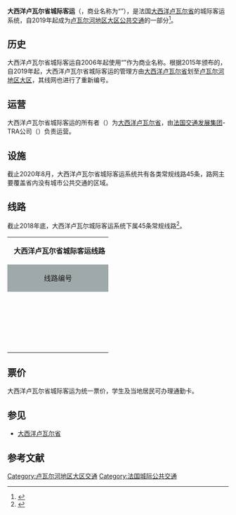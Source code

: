{{Infobox french transport system
|bgcolor=FFFFFF
|color=black
|Name=大西洋卢瓦尔省城际客运<br><span style="color:#1A4764; background-color:#FFFFFF; padding-left:0.2em;">'''{{lang|fr|l}}'''</span><span style="color:#BBC951; background-color:#FFFFFF;">'''{{lang|fr|i}}'''</span><span style="color:#1A4764; background-color:#FFFFFF; padding-right:0.2em;">'''{{lang|fr|la}}'''</span>
|Image=Cars Lila à Grandchamp des Fontaines (44, France).jpg
|Siege=[[南特|南特]]
|Villes=
|YearOpened=2006
|Propietaire=[[卢瓦尔河地区大区|卢瓦尔河地区大区]]
|Operator=[[卢瓦尔河地区大区公共交通|卢瓦尔河地区大区公共交通]]
|Systeme=
|RollingStock=
|Depot=
|StationAmount=
|Length=
|AveInterstation=
|Service=工作日<br>周末 （服务缩减甚至停止）
|AnnPassengers=
|Connexion=
* [[南特城市公共交通|南特城市公共交通]]
* {{link-fr|卢瓦尔河地区大区列车|TER Pays de la Loire}}
}}

'''大西洋卢瓦尔省城际客运'''（{{lang-fr|Lignes intérieures de Loire-Atlantique}}，商业名称为“{{lang|fr|Lila}}”），是法国[[大西洋卢瓦尔省|大西洋卢瓦尔省]]的城际客运系统，自2019年起成为[[卢瓦尔河地区大区公共交通|卢瓦尔河地区大区公共交通]]的一部分<ref>{{Cite web|url=https://france3-regions.francetvinfo.fr/pays-de-la-loire/transports-aleop-marque-unique-voyager-ter-pays-loire-1630782.html|title=Transports : Aleop, la marque unique pour voyager en TER et en car en Pays de la Loire|accessdate=2020-08-09|author=Transdev|date=2019-02-28|language=fr|publisher=france3-regions.francetvinfo.fr|archive-date=2020-11-24|archive-url=https://web.archive.org/web/20201124162504/https://france3-regions.francetvinfo.fr/pays-de-la-loire/transports-aleop-marque-unique-voyager-ter-pays-loire-1630782.html|dead-url=no}}</ref>。

==历史==

大西洋卢瓦尔省城际客运自2006年起使用“{{lang|fr|Lila}}”作为商业名称。根据2015年颁布的{{link-fr|法国区域组织法|Loi portant nouvelle organisation territoriale de la République}}，自2019年起，大西洋卢瓦尔省城际客运的管理方由[[大西洋卢瓦尔省|大西洋卢瓦尔省]]划至[[卢瓦尔河地区大区|卢瓦尔河地区大区]]，其线网也进行了重新编号。

==运营==

大西洋卢瓦尔省城际客运的所有者（{{lang|fr|Propriétaire}}）为[[大西洋卢瓦尔省|大西洋卢瓦尔省]]，由[[法国交通发展集团|法国交通发展集团]]-TRA公司（{{lang-fr|Transdev TRA}}）负责运营。

==设施==

截止2020年8月，大西洋卢瓦尔省城际客运系统共有各类常规线路45条，路网主要覆盖省内没有城市公共交通的区域。

==线路==

截止2018年底，大西洋卢瓦尔城际客运系统下属45条常规线路<ref>{{Cite web|url=https://aleop.paysdelaloire.fr/plan-du-reseau|title=Plan du réseau|accessdate=2020-08-09|author=aleop.paysdelaloire.fr|date=|language=fr|publisher=aleop.paysdelaloire.fr|archive-date=2019-02-28|archive-url=https://web.archive.org/web/20190228080249/https://aleop.paysdelaloire.fr/plan-du-reseau|dead-url=yes}}</ref>。

{| class="wikitable mw-collapsible"
|colspan="8" align="center" |<span style="color:#1A4764; background-color:#FFFFFF; padding-left:0.2em;">'''{{lang|fr|l}}'''</span><span style="color:#BBC951; background-color:#FFFFFF;">'''{{lang|fr|i}}'''</span><span style="color:#1A4764; background-color:#FFFFFF; padding-right:0.2em;">'''{{lang|fr|la}}'''</span> '''大西洋卢瓦尔省城际客运线路'''
|-
!style="background:#A0A9A9"|线路编号
!style="background:#A0A9A9"|起点
!style="background:#A0A9A9"|主要途径市镇
!style="background:#A0A9A9"|终点
!style="background:#A0A9A9"|备注
|-
|align="center"|{{法国交通标志|301|FFFFFF|004999}}
|[[南特|南特]]
|[[弗罗赛|弗罗赛]]、[[圣维约|圣维约]]
|[[潘伯夫|潘伯夫]]
|
|-
|align="center"|{{法国交通标志|303|FFFFFF|B50759}}
|[[南特|南特]]
|[[雷地区阿尔通|雷地区阿尔通]]、[[雷地区新堡|雷地区新堡]]、[[雷地区莱穆捷|雷地区莱穆捷]]、[[波尔尼克|波尔尼克]]
|[[圣米歇尔谢夫谢夫|圣米歇尔谢夫谢夫]]
|
|-
|align="center"|{{法国交通标志|304|FFFFFF|729BB3}}
|[[南特|南特]]
|[[曼恩河畔艾格尔弗耶|曼恩河畔艾格尔弗耶]]、[[圣吕米讷德克利松|圣吕米讷德克利松]]、[[克利松|克利松]]
|[[热蒂涅|热蒂涅]]
|
|-
|align="center"|{{法国交通标志|309|FFFFFF|009EE2}}
|[[南特|南特]]
|
|[[诺宰|诺宰]]
|快线
|-
|align="center"|{{法国交通标志|310|FFFFFF|ED825F}}
|[[南特|南特]]
|[[埃里克_(大西洋卢瓦尔省)|埃里克]]、[[诺宰|诺宰]]、[[孔克勒伊|孔克勒伊]]、[[代尔瓦勒|代尔瓦勒]]
|[[盖姆内-庞福|盖姆内-庞福]]
|
|-
|align="center"|{{法国交通标志|315|FFFFFF|1C9CD7}}
|[[圣纳泽尔|圣纳泽尔]]
|[[圣布勒万莱潘|圣布勒万莱潘]]、[[圣米歇尔谢夫谢夫|圣米歇尔谢夫谢夫]]、[[普雷法耶|普雷法耶]]
|[[波尔尼克|波尔尼克]]
|
|-
|align="center"|{{法国交通标志|316|FFFFFF|EA6926}}
|[[圣纳泽尔|圣纳泽尔]]
|[[圣布勒万莱潘|圣布勒万莱潘]]
|[[弗罗赛|弗罗赛]]
|
|-
|align="center"|{{法国交通标志|317|FFFFFF|5E9529}}
|[[圣纳泽尔|圣纳泽尔]]
|
|[[圣布勒万莱潘|圣布勒万莱潘]]
|
|-
|align="center"|{{法国交通标志|320|FFFFFF|761B7E}}
|[[南特|南特]]
|[[布列塔尼地区维纽|布列塔尼地区维纽]]、[[布列塔尼地区勒唐普勒|布列塔尼地区勒唐普勒]]、[[马尔维尔|马尔维尔]]、[[布埃|布埃]]
|[[萨沃奈|萨沃奈]]
|
|-
|align="center"|{{法国交通标志|322|FFFFFF|F9BA00}}
|[[南特|南特]]
|[[特雷耶尔|特雷耶尔]]
|[[格朗尚代枫丹|格朗尚代枫丹]]
|换乘{{法国交通标志/南特|t2}}和{{法国交通标志/南特|3}}
|-
|align="center"|{{法国交通标志|324|FFFFFF|E10019}}
|[[奥尔沃|奥尔沃]]
|
|[[特雷耶尔|特雷耶尔]]
|换乘{{法国交通标志/南特|t2}}
|-
|align="center"|{{法国交通标志|330|FFFFFF|BE8513}}
|[[南特|南特]]
|[[圣朱利安德孔塞勒|圣朱利安德孔塞勒]]、[[勒卢鲁博特罗|勒卢鲁博特罗]]
|[[卢瓦尔河畔迪瓦特|卢瓦尔河畔迪瓦特]]
|换乘{{法国交通标志/南特|t1}}
|-
|align="center"|{{法国交通标志|331|FFFFFF|B985B5}}
|[[南特|南特]]
|[[上古莱讷|上古莱讷]]、[[拉沙佩勒厄兰|拉沙佩勒厄兰]]、[[瓦莱特|瓦莱特]]、[[穆济永|穆济永]]
|[[拉勒格里皮耶尔|拉勒格里皮耶尔]]
|换乘{{法国交通标志/南特|t2}}和{{法国交通标志/南特|3}}
|-
|align="center"|{{法国交通标志|332|FFFFFF|7E3F8D}}
|[[维尔图|维尔图]]
|[[曼恩河畔圣菲亚克尔|曼恩河畔圣菲亚克尔]]
|[[泰博堡|泰博堡]]
|换乘{{法国交通标志/南特|busway}}{{法国交通标志/南特|4}}
|-
|align="center"|{{法国交通标志|333|FFFFFF|FDCC00}}
|[[南特|南特]]
|[[圣朱利安德孔塞勒|圣朱利安德孔塞勒]]、[[勒卢鲁博特罗|勒卢鲁博特罗]]
|[[卢瓦尔河畔迪瓦特|卢瓦尔河畔迪瓦特]]
|分为A线和B线
|-
|align="center"|{{法国交通标志|344|FFFFFF|008F35}}
|[[圣纳泽尔|圣纳泽尔]]
|[[布列塔尼地区蒙图瓦|布列塔尼地区蒙图瓦]]、[[萨沃奈|萨沃奈]]、[[康邦|康邦]]、[[博夫龙|博夫龙]]、[[布兰|布兰]]、[[诺宰|诺宰]]、[[特里菲约|特里菲约]]
|[[沙托布里扬|沙托布里扬]]
|
|-
|align="center"|{{法国交通标志|346|FFFFFF|C40D1E}}
|[[南特|南特]]
|[[勒瑟利耶|勒瑟利耶]]、[[库菲|库菲]]、[[梅桑热|梅桑热]]、[[普耶莱科托|普耶莱科托]]
|[[埃德尔河谷|埃德尔河谷]]
|
|-
|align="center"|{{法国交通标志|348|FFFFFF|069530}}
|[[南特|南特]]
|[[小马尔斯|小马尔斯]]、[[莱图什|莱图什]]
|[[埃德尔河畔茹埃|埃德尔河畔茹埃]]
|
|-
|align="center"|{{法国交通标志|350|FFFFFF|E65012}}
|[[南特|南特]]
|[[圣艾蒂安德蒙吕克|圣艾蒂安德蒙吕克]]、[[科尔德迈|科尔德迈]]、[[布埃|布埃]]
|[[萨沃奈|萨沃奈]]
|
|-
|align="center"|{{法国交通标志|359|FFFFFF|7C9D12}}
|[[南特|南特]]
|
|[[圣艾蒂安德蒙吕克|圣艾蒂安德蒙吕克]]
|
|-
|align="center"|{{法国交通标志|360|FFFFFF|ACA134}}
|[[南特|南特]]
|[[圣马尔斯迪代塞尔|圣马尔斯迪代塞尔]]、[[穆泽耶|穆泽耶]]、[[帕讷塞|帕讷塞]]、[[里阿耶|里阿耶]]
|[[埃德尔河谷|埃德尔河谷]]
|
|-
|align="center"|{{法国交通标志|362|FFFFFF|C30059}}
|[[南特|南特]]
|[[勒比尼翁|勒比尼翁]]、[[蒙贝尔|蒙贝尔]]、[[拉普朗什|拉普朗什]]
|[[维耶维涅|维耶维涅]]
|换乘{{法国交通标志/南特|t2}}和{{法国交通标志/南特|3}}
|-
|align="center"|{{法国交通标志|T5|FFFFFF|6F7072}}
|[[圣纳泽尔|圣纳泽尔]]
|[[蓬沙托|蓬沙托]]、[[德雷菲阿克|德雷菲阿克]]、[[圣日尔达代布瓦|圣日尔达代布瓦]]、[[勒东地区圣尼古拉|勒东地区圣尼古拉]]
|[[勒东|勒东]]
|
|}

==票价==

大西洋卢瓦尔省城际客运为统一票价，学生及当地居民可办理通勤卡。

==参见==

* [[大西洋卢瓦尔省|大西洋卢瓦尔省]]

== 参考文献 ==
{{Reflist}}

[[Category:卢瓦尔河地区大区交通|Category:卢瓦尔河地区大区交通]]
[[Category:法国城际公共交通|Category:法国城际公共交通]]